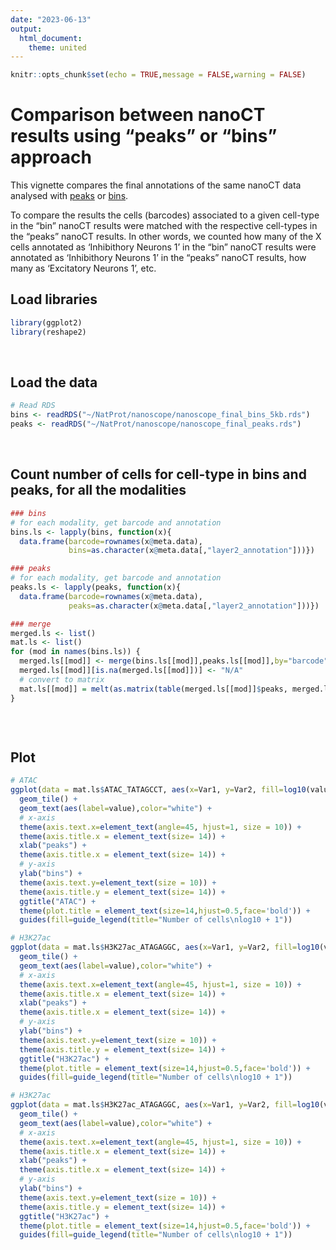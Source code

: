 ```yaml
---
date: "2023-06-13"
output:
  html_document:
    theme: united
---
```



```r
knitr::opts_chunk$set(echo = TRUE,message = FALSE,warning = FALSE)
```

# Comparison between nanoCT results using "peaks" or "bins" approach
This vignette compares the final annotations of the same nanoCT data analysed with [peaks](https://fansalon.github.io/vignette_single-cell-nanoCT.html) or [bins]().\

To compare the results the cells (barcodes) associated to a given cell-type in the "bin" nanoCT results were matched with the respective cell-types in the "peaks" nanoCT results. In other words, we counted how many of the X cells annotated as 'Inhibithory Neurons 1' in the "bin" nanoCT results were annotated as 'Inhibithory Neurons 1' in the "peaks" nanoCT results, how many as 'Excitatory Neurons 1', etc.


## Load libraries
```r
library(ggplot2)
library(reshape2)
```
\


## Load the data
```r

# Read RDS
bins <- readRDS("~/NatProt/nanoscope/nanoscope_final_bins_5kb.rds")
peaks <- readRDS("~/NatProt/nanoscope/nanoscope_final_peaks.rds")
```
\

## Count number of cells for cell-type in bins and peaks, for all the modalities
```r

### bins
# for each modality, get barcode and annotation
bins.ls <- lapply(bins, function(x){
  data.frame(barcode=rownames(x@meta.data),
             bins=as.character(x@meta.data[,"layer2_annotation"]))})

### peaks
# for each modality, get barcode and annotation
peaks.ls <- lapply(peaks, function(x){
  data.frame(barcode=rownames(x@meta.data),
             peaks=as.character(x@meta.data[,"layer2_annotation"]))})

### merge
merged.ls <- list()
mat.ls <- list()
for (mod in names(bins.ls)) {
  merged.ls[[mod]] <- merge(bins.ls[[mod]],peaks.ls[[mod]],by="barcode",all=T,sort=F)
  merged.ls[[mod]][is.na(merged.ls[[mod]])] <- "N/A"
  # convert to matrix
  mat.ls[[mod]] = melt(as.matrix(table(merged.ls[[mod]]$peaks, merged.ls[[mod]]$bins)))
}



```
\

## Plot
```r

# ATAC
ggplot(data = mat.ls$ATAC_TATAGCCT, aes(x=Var1, y=Var2, fill=log10(value+1))) + 
  geom_tile() +
  geom_text(aes(label=value),color="white") +
  # x-axis
  theme(axis.text.x=element_text(angle=45, hjust=1, size = 10)) + 
  theme(axis.title.x = element_text(size= 14)) +
  xlab("peaks") +
  theme(axis.title.x = element_text(size= 14)) +
  # y-axis
  ylab("bins") +
  theme(axis.text.y=element_text(size = 10)) +
  theme(axis.title.y = element_text(size= 14)) +
  ggtitle("ATAC") +
  theme(plot.title = element_text(size=14,hjust=0.5,face='bold')) + 
  guides(fill=guide_legend(title="Number of cells\nlog10 + 1"))

# H3K27ac
ggplot(data = mat.ls$H3K27ac_ATAGAGGC, aes(x=Var1, y=Var2, fill=log10(value+1))) + 
  geom_tile() +
  geom_text(aes(label=value),color="white") +
  # x-axis
  theme(axis.text.x=element_text(angle=45, hjust=1, size = 10)) + 
  theme(axis.title.x = element_text(size= 14)) +
  xlab("peaks") +
  theme(axis.title.x = element_text(size= 14)) +
  # y-axis
  ylab("bins") +
  theme(axis.text.y=element_text(size = 10)) +
  theme(axis.title.y = element_text(size= 14)) +
  ggtitle("H3K27ac") +
  theme(plot.title = element_text(size=14,hjust=0.5,face='bold')) + 
  guides(fill=guide_legend(title="Number of cells\nlog10 + 1"))

# H3K27ac
ggplot(data = mat.ls$H3K27ac_ATAGAGGC, aes(x=Var1, y=Var2, fill=log10(value+1))) + 
  geom_tile() +
  geom_text(aes(label=value),color="white") +
  # x-axis
  theme(axis.text.x=element_text(angle=45, hjust=1, size = 10)) + 
  theme(axis.title.x = element_text(size= 14)) +
  xlab("peaks") +
  theme(axis.title.x = element_text(size= 14)) +
  # y-axis
  ylab("bins") +
  theme(axis.text.y=element_text(size = 10)) +
  theme(axis.title.y = element_text(size= 14)) +
  ggtitle("H3K27ac") +
  theme(plot.title = element_text(size=14,hjust=0.5,face='bold')) + 
  guides(fill=guide_legend(title="Number of cells\nlog10 + 1"))


```